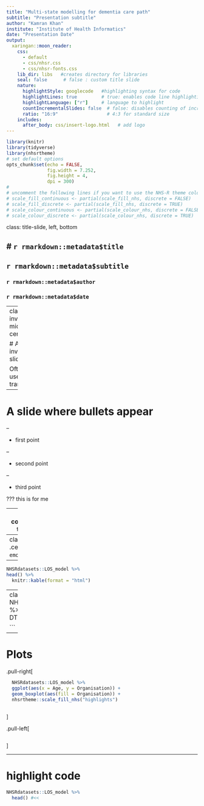 ```yaml
---
title: "Multi-state modelling for dementia care path"
subtitle: "Presentation subtitle"
author: "Kamran Khan"
institute: "Institute of Health Informatics"
date: "Presentation Date"
output:
  xaringan::moon_reader:
    css:
      - default
      - css/nhsr.css
      - css/nhsr-fonts.css
    lib_dir: libs   #creates directory for libraries
    seal: false      # false : custom title slide
    nature:
      highlightStyle: googlecode   #highlighting syntax for code 
      highlightLines: true         # true: enables code line highlighting
      highlightLanguage: ["r"]     # language to highlight
      countIncrementalSlides: false  # false: disables counting of incremental slides
      ratio: "16:9"                  # 4:3 for standard size
    includes:
      after_body: css/insert-logo.html   # add logo
---
```


```r
library(knitr)
library(tidyverse)
library(nhsrtheme)
# set default options
opts_chunk$set(echo = FALSE,
               fig.width = 7.252,
               fig.height = 4,
               dpi = 300)
# 
# uncomment the following lines if you want to use the NHS-R theme colours by default
# scale_fill_continuous <- partial(scale_fill_nhs, discrete = FALSE)
# scale_fill_discrete <- partial(scale_fill_nhs, discrete = TRUE)
# scale_colour_continuous <- partial(scale_colour_nhs, discrete = FALSE)
# scale_colour_discrete <- partial(scale_colour_nhs, discrete = TRUE)
```

class: title-slide, left, bottom

# `r rmarkdown::metadata$title`
----
## **`r rmarkdown::metadata$subtitle`**
### `r rmarkdown::metadata$author`
### `r rmarkdown::metadata$date`

---
class: inverse, middle, center

# An inverse slide

Often used for transitions

---

# A slide where bullets appear

--

* first point

--

* second point


--

* third point

???
this is for me

---
class: .left-column[write on the left side]




# slide with some text

 .right-column[Hi I was wondering what is this?]


`r emo::ji("tada")`

`r icons::fontawesome$solid$rocket`
`r icons::fontawesome$solid$brain`
`r icons::academicons$orcid`
`r icons::ionicons$flask`



```r
library(icons)
icon_style(fontawesome("rocket", style = "solid"), scale = 2, fill = "red")

```

---
class: middle
.center[`r emo::ji("smile")`]

---

```r
NHSRdatasets::LOS_model %>% 
head() %>% 
  knitr::kable(format = "html")
```

---
class: center, middle
```r

NHSRdatasets::LOS_model %>% 
  head() %>% 
  DT::datatable()

```

---

# Plots

.pull-right[




```r
  NHSRdatasets::LOS_model %>%
  ggplot(aes(x = Age, y = Organisation)) +
  geom_boxplot(aes(fill = Organisation)) +
  nhsrtheme::scale_fill_nhs("highlights")
 
```

]

.pull-left[





```r

```



]

---

# highlight code
```r
NHSRdatasets::LOS_model %>% 
  head() #<<
```









